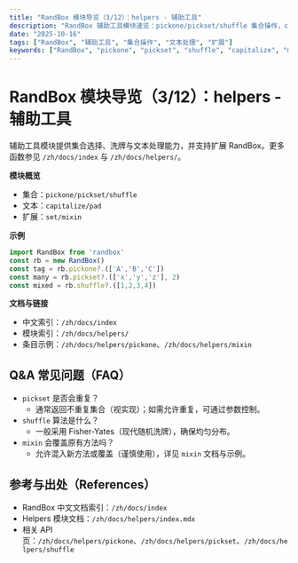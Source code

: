 ```yaml
---
title: "RandBox 模块导览（3/12）：helpers - 辅助工具"
description: "RandBox 辅助工具模块速览：pickone/pickset/shuffle 集合操作，capitalize/pad 文本处理，以及 set/mixin 扩展；含示例、FAQ 与参考，SEO 友好。"
date: "2025-10-16"
tags: ["RandBox", "辅助工具", "集合操作", "文本处理", "扩展"]
keywords: ["RandBox", "pickone", "pickset", "shuffle", "capitalize", "mixin"]
---
```


# RandBox 模块导览（3/12）：helpers - 辅助工具

辅助工具模块提供集合选择、洗牌与文本处理能力，并支持扩展 RandBox。更多函数参见 `/zh/docs/index` 与 `/zh/docs/helpers/`。

**模块概览**
- 集合：`pickone/pickset/shuffle`
- 文本：`capitalize/pad`
- 扩展：`set/mixin`

**示例**
```ts
import RandBox from 'randbox'
const rb = new RandBox()
const tag = rb.pickone?.(['A','B','C'])
const many = rb.pickset?.(['x','y','z'], 2)
const mixed = rb.shuffle?.([1,2,3,4])
```

**文档与链接**
- 中文索引：`/zh/docs/index`
- 模块索引：`/zh/docs/helpers/`
- 条目示例：`/zh/docs/helpers/pickone`、`/zh/docs/helpers/mixin`

## Q&A 常见问题（FAQ）

- `pickset` 是否会重复？
  - 通常返回不重复集合（视实现）；如需允许重复，可通过参数控制。
- `shuffle` 算法是什么？
  - 一般采用 Fisher-Yates（现代随机洗牌），确保均匀分布。
- `mixin` 会覆盖原有方法吗？
  - 允许混入新方法或覆盖（谨慎使用），详见 `mixin` 文档与示例。

## 参考与出处（References）

- RandBox 中文文档索引：`/zh/docs/index`
- Helpers 模块文档：`/zh/docs/helpers/index.mdx`
- 相关 API 页：`/zh/docs/helpers/pickone`、`/zh/docs/helpers/pickset`、`/zh/docs/helpers/shuffle`



